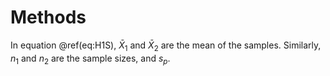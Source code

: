 # Methods {#methods}

\begin{align}
t = \frac{\bar{X}_{1} - \bar{X}_{2}} {s_{p} \times \sqrt{\frac{1}{n_{1}} + \frac{1}{n_{2}}}} (\#eq:H1S)
\end{align}

In equation \@ref(eq:H1S), $\bar{X}_{1}$ and $\bar{X}_{2}$ are the mean of the samples. Similarly, $n_{1}$ and $n_{2}$ are the sample sizes, and $s_{p}$.

